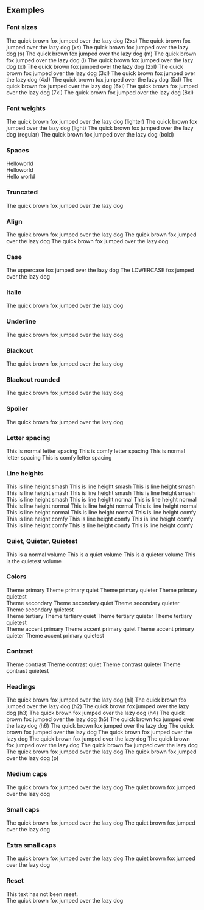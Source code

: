 
<PageTitle src="components/Typography" title="Typography" />
<Subtitle />
<Description />
<Primary />
<ArgsTable story={PRIMARY_STORY} />
<Stories />

## Examples

### Font sizes

<Canvas>
  <Flex direction="column">
    <Rhythm my={1}>
      <Typography size="2xsmall">The quick brown fox jumped over the lazy dog (2xs)</Typography>
    </Rhythm>
    <Rhythm my={1}>
      <Typography size="xsmall">The quick brown fox jumped over the lazy dog (xs)</Typography>
    </Rhythm>
    <Rhythm my={1}>
      <Typography size="small">The quick brown fox jumped over the lazy dog (s)</Typography>
    </Rhythm>
    <Rhythm my={1}>
      <Typography size="medium">The quick brown fox jumped over the lazy dog (m)</Typography>
    </Rhythm>
    <Rhythm my={1}>
      <Typography size="large">The quick brown fox jumped over the lazy dog (l)</Typography>
    </Rhythm>
    <Rhythm my={1}>
      <Typography size="xlarge">The quick brown fox jumped over the lazy dog (xl)</Typography>
    </Rhythm>
    <Rhythm my={1}>
      <Typography size="2xlarge">The quick brown fox jumped over the lazy dog (2xl)</Typography>
    </Rhythm>
    <Rhythm my={1}>
      <Typography size="3xlarge">The quick brown fox jumped over the lazy dog (3xl)</Typography>
    </Rhythm>
    <Rhythm my={1}>
      <Typography size="4xlarge">The quick brown fox jumped over the lazy dog (4xl)</Typography>
    </Rhythm>
    <Rhythm my={1}>
      <Typography size="5xlarge">The quick brown fox jumped over the lazy dog (5xl)</Typography>
    </Rhythm>
    <Rhythm my={1}>
      <Typography size="6xlarge">The quick brown fox jumped over the lazy dog (6xl)</Typography>
    </Rhythm>
    <Rhythm my={1}>
      <Typography size="7xlarge">The quick brown fox jumped over the lazy dog (7xl)</Typography>
    </Rhythm>
    <Rhythm my={1}>
      <Typography size="8xlarge">The quick brown fox jumped over the lazy dog (8xl)</Typography>
    </Rhythm>
  </Flex>
</Canvas>

### Font weights

<Canvas>
  <Flex direction="column">
    <Rhythm my={1}>
      <Typography size="large" weight="lighter">
        The quick brown fox jumped over the lazy dog (lighter)
      </Typography>
    </Rhythm>
    <Rhythm my={1}>
      <Typography size="large" weight="light">
        The quick brown fox jumped over the lazy dog (light)
      </Typography>
    </Rhythm>
    <Rhythm my={1}>
      <Typography size="large" weight="regular">
        The quick brown fox jumped over the lazy dog (regular)
      </Typography>
    </Rhythm>
    <Rhythm my={1}>
      <Typography size="large" weight="bold">
        The quick brown fox jumped over the lazy dog (bold)
      </Typography>
    </Rhythm>
  </Flex>
</Canvas>

### Spaces

<Canvas>
  <div>
    Hello<Typography variants={['space-before']}>world</Typography>
  </div>
  <div>
    <Typography variants={['space-after']}>Hello</Typography>world
  </div>
  <div>
    <Typography variants={['space-after', 'small-caps']}>Hello</Typography>
    <Typography variants={['space-before', '2xlarge']}>world</Typography>
  </div>
</Canvas>

### Truncated

<Canvas>
  <Typography as="div" style={{ width: '140px' }} variants="truncated">
    The quick brown fox jumped over the lazy dog
  </Typography>
</Canvas>

### Align

<Canvas>
  <Flex direction="column">
    <Typography align="left" as="div">
      The quick brown fox jumped over the lazy dog
    </Typography>
    <Typography align="center" as="div">
      The quick brown fox jumped over the lazy dog
    </Typography>
    <Typography align="right" as="div">
      The quick brown fox jumped over the lazy dog
    </Typography>
  </Flex>
</Canvas>

### Case

<Canvas>
  <Typography as="div" variants="uppercase">
    The uppercase fox jumped over the lazy dog
  </Typography>
  <Typography as="div" variants="lowercase">
    The LOWERCASE fox jumped over the lazy dog
  </Typography>
</Canvas>

### Italic

<Canvas>
  <Typography variants="italic">The quick brown fox jumped over the lazy dog</Typography>
</Canvas>

### Underline

<Canvas>
  <Typography variants="underline">The quick brown fox jumped over the lazy dog</Typography>
</Canvas>

### Blackout

<Canvas>
  <Typography variants="blackout">The quick brown fox jumped over the lazy dog</Typography>
</Canvas>

### Blackout rounded

<Canvas>
  <Typography variants="blackout-rounded">The quick brown fox jumped over the lazy dog</Typography>
</Canvas>

### Spoiler

<Canvas>
  <Typography variants="spoiler">The quick brown fox jumped over the lazy dog</Typography>
</Canvas>

### Letter spacing

<Canvas>
  <Typography as="div">This is normal letter spacing</Typography>
  <Typography as="div" variants="letter-spacing-comfy">
    This is comfy letter spacing
  </Typography>
  <Typography as="div" variants="uppercase">
    This is normal letter spacing
  </Typography>
  <Typography as="div" variants={['letter-spacing-comfy', 'uppercase']}>
    This is comfy letter spacing
  </Typography>
</Canvas>

### Line heights

<Canvas>
  <Rhythm my={2} style={{ maxWidth: '400px' }}>
    <Typography as="div" variants="line-height-smash">
      This is line height smash This is line height smash This is line height smash This is line height smash This is
      line height smash This is line height smash This is line height smash
    </Typography>
    <Typography as="div" variants="line-height-normal">
      This is line height normal This is line height normal This is line height normal This is line height normal This
      is line height normal This is line height normal This is line height normal
    </Typography>
    <Typography as="div" variants="line-height-comfy">
      This is line height comfy This is line height comfy This is line height comfy This is line height comfy This is
      line height comfy This is line height comfy This is line height comfy
    </Typography>
  </Rhythm>
</Canvas>

### Quiet, Quieter, Quietest

<Canvas>
  <Typography as="div">This is a normal volume</Typography>
  <Typography as="div" volume="quiet">
    This is a quiet volume
  </Typography>
  <Typography as="div" volume="quieter">
    This is a quieter volume
  </Typography>
  <Typography as="div" volume="quietest">
    This is the quietest volume
  </Typography>
</Canvas>

### Colors

<Canvas>
  <ThemeWrapper>
    <Typography as="div" color="primary">
      Theme primary
    </Typography>
    <Typography as="div" color="primary" volume="quiet">
      Theme primary quiet
    </Typography>
    <Typography as="div" color="primary" volume="quieter">
      Theme primary quieter
    </Typography>
    <Typography as="div" color="primary" volume="quietest">
      Theme primary quietest
    </Typography>
    <br />
    <Typography as="div" color="secondary">
      Theme secondary
    </Typography>
    <Typography as="div" color="secondary" volume="quiet">
      Theme secondary quiet
    </Typography>
    <Typography as="div" color="secondary" volume="quieter">
      Theme secondary quieter
    </Typography>
    <Typography as="div" color="secondary" volume="quietest">
      Theme secondary quietest
    </Typography>
    <br />
    <Typography as="div" color="tertiary">
      Theme tertiary
    </Typography>
    <Typography as="div" color="tertiary" volume="quiet">
      Theme tertiary quiet
    </Typography>
    <Typography as="div" color="tertiary" volume="quieter">
      Theme tertiary quieter
    </Typography>
    <Typography as="div" color="tertiary" volume="quietest">
      Theme tertiary quietest
    </Typography>
    <br />
    <Typography as="div" color="accent-primary">
      Theme accent primary
    </Typography>
    <Typography as="div" color="accent-primary" volume="quiet">
      Theme accent primary quiet
    </Typography>
    <Typography as="div" color="accent-primary" volume="quieter">
      Theme accent primary quieter
    </Typography>
    <Typography as="div" color="accent-primary" volume="quietest">
      Theme accent primary quietest
    </Typography>
  </ThemeWrapper>
</Canvas>

### Contrast

<Canvas contrast>
  <ThemeWrapper>
    <Typography as="div" color="contrast">
      Theme contrast
    </Typography>
    <Typography as="div" color="contrast" volume="quiet">
      Theme contrast quiet
    </Typography>
    <Typography as="div" color="contrast" volume="quieter">
      Theme contrast quieter
    </Typography>
    <Typography as="div" color="contrast" volume="quietest">
      Theme contrast quietest
    </Typography>
  </ThemeWrapper>
</Canvas>

### Headings

<Canvas>
  <Rhythm my={2}>
    <Typography heading="h1">The quick brown fox jumped over the lazy dog (h1)</Typography>
    <Typography heading="h2">The quick brown fox jumped over the lazy dog (h2)</Typography>
    <Typography heading="h3">The quick brown fox jumped over the lazy dog (h3)</Typography>
    <Typography heading="h4">The quick brown fox jumped over the lazy dog (h4)</Typography>
    <Typography heading="h5">The quick brown fox jumped over the lazy dog (h5)</Typography>
    <Typography heading="h6">The quick brown fox jumped over the lazy dog (h6)</Typography>
    <Typography heading="p">
      The quick brown fox jumped over the lazy dog The quick brown fox jumped over the lazy dog The quick brown fox
      jumped over the lazy dog The quick brown fox jumped over the lazy dog The quick brown fox jumped over the lazy dog
      The quick brown fox jumped over the lazy dog The quick brown fox jumped over the lazy dog The quick brown fox
      jumped over the lazy dog (p)
    </Typography>
  </Rhythm>
</Canvas>

### Medium caps

<Canvas>
  <Typography variants={['medium-caps']}>The quick brown fox jumped over the lazy dog</Typography>
</Canvas>

<Canvas>
  <Typography variants={['medium-caps']} volume="quiet">
    The quiet brown fox jumped over the lazy dog
  </Typography>
</Canvas>

### Small caps

<Canvas>
  <Typography variants={['small-caps']}>The quick brown fox jumped over the lazy dog</Typography>
</Canvas>

<Canvas>
  <Typography variants={['small-caps']} volume="quiet">
    The quiet brown fox jumped over the lazy dog
  </Typography>
</Canvas>

### Extra small caps

<Canvas>
  <Typography variants={['xsmall-caps']}>The quick brown fox jumped over the lazy dog</Typography>
</Canvas>

<Canvas>
  <Typography variants={['xsmall-caps']} volume="quiet">
    The quiet brown fox jumped over the lazy dog
  </Typography>
</Canvas>

### Reset

<Canvas>
  <div
    style={{
      fontSize: '14px',
      fontWeight: 'bold',
      fontStyle: 'italic',
      letterSpacing: '1.5px',
      textTransform: 'uppercase',
    }}
  >
    <div>This text has not been reset.</div>
    <Typography variants={['reset']}>The quick brown fox jumped over the lazy dog</Typography>
  </div>
</Canvas>

